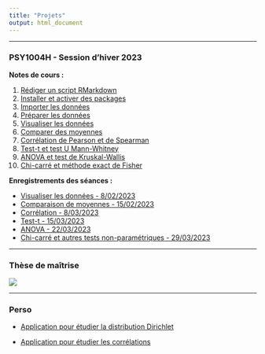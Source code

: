 ```yaml
---
title: "Projets"
output: html_document
---
```


---

### PSY1004H - Session d'hiver 2023

**Notes de cours :**

1. [Rédiger un script RMarkdown](content/script_rmarkdown.html)  
2. [Installer et activer des packages](content/packages.html)  
3. [Importer les données](content/importer_les_donnees.html)
4. [Préparer les données](content/preparer_les_donnees.html)  
5. [Visualiser les données](content/visualiser_les_donnees.html)  
6. [Comparer des moyennes](content/comparaison_de_moyennes.html)  
7. [Corrélation de Pearson et de Spearman](content/Correlation.html)  
8. [Test-t et test U Mann-Whitney](content/test-t.html)  
9. [ANOVA et test de Kruskal-Wallis](content/ANOVA.html)  
10. [Chi-carré et méthode exact de Fisher](content/Chi-carré.html)  

**Enregistrements des séances :**

- [Visualiser les données - 8/02/2023](https://youtu.be/qsP62S8dEXo) 
- [Comparaison de moyennes - 15/02/2023](https://youtu.be/vSftGWhzs80)
- [Corrélation - 8/03/2023](https://youtu.be/L8SoqzQ76h8)
- [Test-t - 15/03/2023](https://youtu.be/ec7ZzqstF0I)
- [ANOVA - 22/03/2023](https://youtu.be/iL4VF7JZwq4)
- [Chi-carré et autres tests non-paramétriques - 29/03/2023](https://youtu.be/gGjpkzmHcQI)

---

### Thèse de maîtrise 

![](images/mémoire.gif)

---

### Perso

- [Application pour étudier la distribution Dirichlet](https://xavierlarochelle.shinyapps.io/dirichlet/)

- [Application pour étudier les corrélations](https://xavierlarochelle.shinyapps.io/Correlation-app/)


